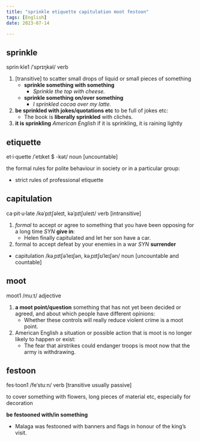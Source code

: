 ```yaml
---
title: "sprinkle etiquette capitulation moot festoon"
tags: [English]
date: 2023-07-14

---
```


## sprinkle

sprin·kle1 /ˈsprɪŋkəl/ verb

1. [transitive] to scatter small drops of liquid or small pieces of something
    - **sprinkle something with something**
      - *Sprinkle the top with cheese.*
    - **sprinkle something on/over something**
      - *I sprinkled cocoa over my latte.*
2. **be sprinkled with jokes/quotations etc** to be full of jokes etc:
    - The book is **liberally sprinkled** with clichés.
3. **it is sprinkling** *American English* if it is sprinkling, it is raining lightly

## etiquette

et·i·quette /ˈetɪket $ -kət/ noun [uncountable]

the formal rules for polite behaviour in society or in a particular group:

- strict rules of professional etiquette

## capitulation

ca·pit·u·late /kəˈpɪtʃəleɪt, kəˈpɪtʃʊleɪt/ verb [intransitive]

1. *formal* to accept or agree to something that you have been opposing for a long time *SYN* **give in**:
    - Helen finally capitulated and let her son have a car.
2. formal to accept defeat by your enemies in a war *SYN* **surrender**

- capitulation /kəˌpɪtʃəˈleɪʃən, kəˌpɪtʃʊˈleɪʃən/ noun [uncountable and countable]

## moot

moot1 /muːt/ adjective

1. **a moot point/question** something that has not yet been decided or agreed, and about which people have different opinions:
    - Whether these controls will really reduce violent crime is a moot point.
2. American English a situation or possible action that is moot is no longer likely to happen or exist:
    - The fear that airstrikes could endanger troops is moot now that the army is withdrawing.

## festoon

fes·toon1 /feˈstuːn/ verb [transitive usually passive]

to cover something with flowers, long pieces of material etc, especially for decoration

**be festooned with/in something**

- Malaga was festooned with banners and flags in honour of the king’s visit.
